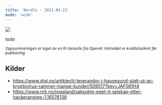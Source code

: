```yaml
---
title: 'Nordlo - 2021.04.22'
mode: 'wide'
---
```


<Frame>
<img src="/images/nordlo.png" />
</Frame>

todo

<sup><i>Oppsummeringen er laget av en KI-tjeneste fra OpenAI. Innholdet er kvalitetssikret før publisering</i></sup>

## Kilder
- https://www.digi.no/artikler/it-leverandor-i-haugesund-slatt-ut-av-kryptovirus-rammer-mange-kunder/509517?key=JAF061H4
- https://www.nrk.no/rogaland/saksokte-eget-it-selskap-etter-hackerangrep-1.16576138

